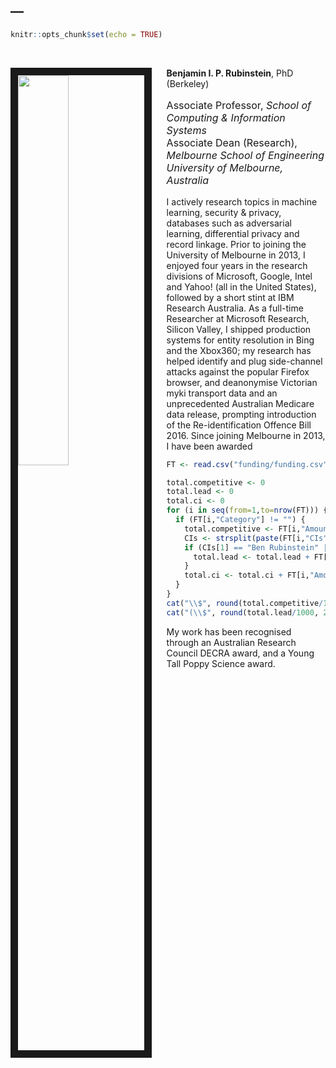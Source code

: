 ---
---

```r
knitr::opts_chunk$set(echo = TRUE)
```

<link rel="stylesheet" href="styles.css" type="text/css">

<br>

<img src="images/ben1.jpg" style="width:40%; border:12px solid; margin-right: 24px" align="left">

**Benjamin I. P. Rubinstein**, PhD (Berkeley)<br> 
<p style="font-size:16px">Associate Professor, _School of Computing & Information Systems_<br>
Associate Dean (Research), _Melbourne School of Engineering_<br>
_University of Melbourne, Australia_</p>

I actively research topics in machine learning, security & privacy, databases such as adversarial learning, differential privacy and record linkage. Prior to joining the University of Melbourne in 2013, I enjoyed four years in the research divisions of Microsoft, Google, Intel and Yahoo! (all in the United States), followed by a short stint at IBM Research Australia. As a full-time Researcher at Microsoft Research, Silicon Valley, I shipped production systems for entity resolution in Bing and the Xbox360; my research has helped identify and plug side-channel attacks against the popular Firefox browser, and deanonymise Victorian myki transport data and an  unprecedented Australian Medicare data release, prompting introduction of the Re-identification Offence Bill 2016. Since joining Melbourne in 2013, I have been awarded 
```r
FT <- read.csv("funding/funding.csv")

total.competitive <- 0
total.lead <- 0
total.ci <- 0
for (i in seq(from=1,to=nrow(FT))) {
  if (FT[i,"Category"] != "") {
    total.competitive <- FT[i,"Amount"] + total.competitive
    CIs <- strsplit(paste(FT[i,"CIs"]), ", |,")[[1]]
    if (CIs[1] == "Ben Rubinstein" || CIs[1] == "Benjamin Rubinstein" || CIs[1] == "Rubinstein" || CIs[1] == "B. Rubinstein") {
      total.lead <- total.lead + FT[i,"Amount"]
    }
    total.ci <- total.ci + FT[i,"Amount"] / length(CIs)
  }
}
cat("\\$", round(total.competitive/1000, 2), "m in competitive funding ", sep="")
cat("(\\$", round(total.lead/1000, 2), "m as lead). ", sep="")
```
My work has been recognised through an Australian Research Council DECRA award, and a Young Tall Poppy Science award.